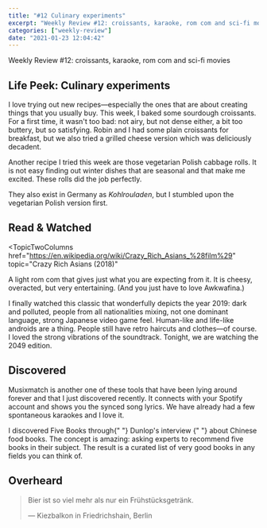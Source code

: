 ```yaml
---
title: "#12 Culinary experiments"
excerpt: "Weekly Review #12: croissants, karaoke, rom com and sci-fi movies"
categories: ["weekly-review"]
date: "2021-01-23 12:04:42"
---
```


<Flex>
  <Column double>
    <FeaturedArtistImage
      artistHref="https://dribbble.com/shots/14519668-Breakfast"
      imageSrc="https://cdn.dribbble.com/users/623596/screenshots/14519668/media/f1f2e969dac3015018f1439622ec8ee0.jpg"
      imageAlt="Breakfast by Essi Kimpimäki"
      artistName="Essi Kimpimäki"
    />
  </Column>
  <Column>
    <p>Weekly Review #12: croissants, karaoke, rom com and sci-fi movies</p>
  </Column>
</Flex>

## Life Peek: Culinary experiments

I love trying out new recipes—especially the ones that are about creating things that you usually buy. This week, I baked some sourdough croissants. For a first time, it wasn't too bad: not airy, but not dense either, a bit too buttery, but so satisfying. Robin and I had some plain croissants for breakfast, but we also tried a grilled cheese version which was deliciously decadent.

Another recipe I tried this week are those <Link href="/recipe-book/vegetarian-polish-cabbage-rolls">vegetarian Polish cabbage rolls</Link>. It is not easy finding out winter dishes that are seasonal and that make me excited. These rolls did the job perfectly.

<Comment>
  They also exist in Germany as <em>Kohlrouladen</em>, but I stumbled upon the
  vegetarian Polish version first.
</Comment>

## Read & Watched

<TopicTwoColumns
  href="https://en.wikipedia.org/wiki/Crazy_Rich_Asians_%28film%29"
  topic="Crazy Rich Asians (2018)"
>
  <p>
    A light rom com that gives just what you are expecting from it. It is
    cheesy, overacted, but very entertaining. (And you just have to love
    Awkwafina.)
  </p>
</TopicTwoColumns>
<TopicTwoColumns
  href="https://en.wikipedia.org/wiki/Blade_Runner"
  topic="Blade Runner (1982)"
>
  <p>
    I finally watched this classic that wonderfully depicts the year 2019: dark
    and polluted, people from all nationalities mixing, not one dominant
    language, strong Japanese video game feel. Human-like and life-like androids
    are a thing. People still have retro haircuts and clothes—of course. I loved
    the strong vibrations of the soundtrack. Tonight, we are watching the 2049
    edition.
  </p>
</TopicTwoColumns>

## Discovered

<TopicTwoColumns href="https://www.musixmatch.com/" topic="Musixmatch">
  <p>
    Musixmatch is another one of these tools that have been lying around forever
    and that I just discovered recently. It connects with your Spotify account
    and shows you the synced song lyrics. We have already had a few spontaneous
    karaokes and I love it.
  </p>
</TopicTwoColumns>
<TopicTwoColumns href="https://fivebooks.com/" topic="Five Books">
  <p>
    I discovered Five Books through{" "}
    <Link href="https://fivebooks.com/best-books/fuchsia-dunlop-on-chinese-food/">
      Dunlop's interview
    </Link>{" "}
    about Chinese food books. The concept is amazing: asking experts to
    recommend five books in their subject. The result is a curated list of very
    good books in any fields you can think of.
  </p>
</TopicTwoColumns>

## Overheard

> Bier ist so viel mehr als nur ein Frühstücksgetränk.
>
> — Kiezbalkon in Friedrichshain, Berlin
